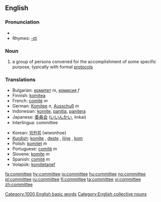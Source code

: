 ==English==

===Pronunciation===
*{{audio|en-us-committee.ogg|Audio (US)}}
*Rhymes: [[Rhymes:English:-ɪti|-ɪti]]

===Noun===
{{en-noun}}

# a group of persons convened for the accomplishment of some specific purpose, typically with formal [[protocol]]s

=== Translations ===
{{top}}
*Bulgarian: [[комитет]] ''m'', [[комисия]] ''f''
*Finnish: [[komitea]]
*French: [[comité]] ''m''
*German: [[Komitee]] ''n'', [[Ausschuß]] ''m''
*Indonesian: [[komite]], [[panitia]], [[panitera]]
*Japanese: [[委員会]] ([[いいんかい]], iinkai)
*Interlingua: committee
{{mid}}
*Korean: [[위원회]] (wiwonhoe)
*[[Kurdish]]: [[komîte]] {{f}}, [[deste]] {{f}}, [[lijne]] {{f}}, [[kom]] {{f}}
*Polish: [[komitet]] ''m''
*Portuguese: [[comité]] ''m''
*Slovene: [[komite]] ''m''
*Spanish: [[comité]] ''m''
*Volapük: [[komitetanef]]
{{bottom}}
[[Category:1000 English basic words]]
[[Category:English collective nouns]]

[[fa:committee]]
[[hy:committee]]
[[io:committee]]
[[hu:committee]]
[[no:committee]]
[[pl:committee]]
[[ru:committee]]
[[fi:committee]]
[[ta:committee]]
[[vi:committee]]
[[zh:committee]]